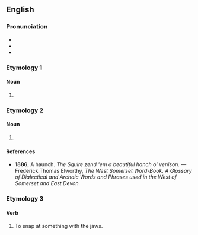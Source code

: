 ==English==

===Pronunciation===
* {{IPA|en|/hænt͡ʃ/|/hɑːnt͡ʃ/}}
* {{audio|en|LL-Q1860 (eng)-Vealhurl-hanch.wav|Audio (UK)}}
* {{audio|en|LL-Q1860 (eng)-Vealhurl-hanch2.wav|Audio (UK)}}

===Etymology 1===

====Noun====
{{en-noun}}

# {{alternative form of|en|hance}}

===Etymology 2===

====Noun====
{{en-noun}}

# {{alternative form of|en|haunch}}

====References====
* '''1886''', A haunch. ''The Squire zend 'em a beautiful hanch o' venison.'' — Frederick Thomas Elworthy, ''The West Somerset Word-Book. A Glossary of Dialectical and Archaic Words and Phrases used in the West of Somerset and East Devon.''

===Etymology 3===

====Verb====
{{en-verb}}

# {{lb|en|ambitransitive}} To snap at something with the jaws.